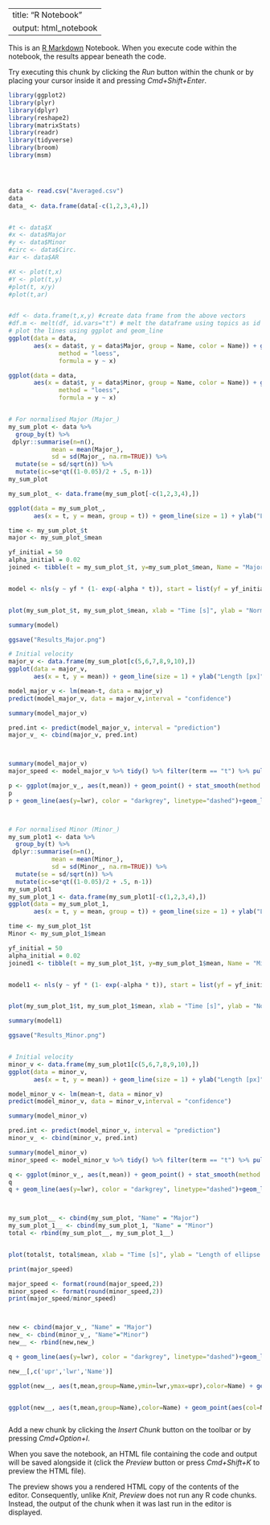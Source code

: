 --
title: "R Notebook"
output: html_notebook
---

This is an [R Markdown](http://rmarkdown.rstudio.com) Notebook. When you execute code within the notebook, the results appear beneath the code. 

Try executing this chunk by clicking the *Run* button within the chunk or by placing your cursor inside it and pressing *Cmd+Shift+Enter*. 

```r



library(ggplot2)
library(plyr)
library(dplyr)
library(reshape2)
library(matrixStats)
library(readr)
library(tidyverse)
library(broom)
library(msm)




data <- read.csv("Averaged.csv")
data
data_ <- data.frame(data[-c(1,2,3,4),])


#t <- data$X
#x <- data$Major
#y <- data$Minor
#circ <- data$Circ.
#ar <- data$AR

#X <- plot(t,x)
#Y <- plot(t,y)
#plot(t, x/y)
#plot(t,ar)


#df <- data.frame(t,x,y) #create data frame from the above vectors
#df.m <- melt(df, id.vars="t") # melt the dataframe using topics as id
# plot the lines using ggplot and geom_line
ggplot(data = data,
       aes(x = data$t, y = data$Major, group = Name, color = Name)) + geom_line(size = 1) + ylab("Major Length [px]") + xlab("Time [s]") +geom_smooth(se = FALSE,
              method = "loess",
              formula = y ~ x)

ggplot(data = data,
       aes(x = data$t, y = data$Minor, group = Name, color = Name)) + geom_line(size = 1) + ylab("Minor Length [px]") + xlab("Time [s]") +geom_smooth(se = FALSE,
              method = "loess",
              formula = y ~ x)


# For normalised Major (Major_)
my_sum_plot <- data %>%
  group_by(t) %>%
 dplyr::summarise(n=n(),
            mean = mean(Major_),
            sd = sd(Major_, na.rm=TRUE)) %>%
  mutate(se = sd/sqrt(n)) %>%
  mutate(ic=se*qt((1-0.05)/2 + .5, n-1))
my_sum_plot

my_sum_plot_ <- data.frame(my_sum_plot[-c(1,2,3,4),])

ggplot(data = my_sum_plot_,
       aes(x = t, y = mean, group = t)) + geom_line(size = 1) + ylab("Length [px]") + xlab("Time [s]") + geom_point() + geom_smooth(se =TRUE, method = "loess", formula = y ~ x)

time <- my_sum_plot_$t
major <- my_sum_plot_$mean

yf_initial = 50
alpha_initial = 0.02
joined <- tibble(t = my_sum_plot_$t, y=my_sum_plot_$mean, Name = "Major")


model <- nls(y ~ yf * (1- exp(-alpha * t)), start = list(yf = yf_initial, alpha = alpha_initial), data=joined)


plot(my_sum_plot_$t, my_sum_plot_$mean, xlab = "Time [s]", ylab = "Normalised Major Axis Length [px]") + lines(my_sum_plot_$t, predict(model, list(x=my_sum_plot_$t)), col='skyblue',lwd=3) + arrows(x0=my_sum_plot_$t, y0=my_sum_plot_$mean-my_sum_plot_$se,x1=my_sum_plot_$t,y1=my_sum_plot_$mean+my_sum_plot_$se,code=3,angle=90,length=0.01,col='darkgrey') + title(main="Normalised Major Axis Length")

summary(model)

ggsave("Results_Major.png")

# Initial velocity
major_v <- data.frame(my_sum_plot[c(5,6,7,8,9,10),])
ggplot(data = major_v,
       aes(x = t, y = mean)) + geom_line(size = 1) + ylab("Length [px]") + xlab("Time [s]") + geom_point() + geom_smooth(se =TRUE, method = "lm", formula = y ~ x)

model_major_v <- lm(mean~t, data = major_v)
predict(model_major_v, data = major_v,interval = "confidence")

summary(model_major_v)

pred.int <- predict(model_major_v, interval = "prediction")
major_v_ <- cbind(major_v, pred.int)



summary(model_major_v)
major_speed <- model_major_v %>% tidy() %>% filter(term == "t") %>% pull(estimate)

p <- ggplot(major_v_, aes(t,mean)) + geom_point() + stat_smooth(method = lm, se=FALSE, col="skyblue" )
p
p + geom_line(aes(y=lwr), color = "darkgrey", linetype="dashed")+geom_line(aes(y=upr), color = "darkgrey", linetype="dashed") + ylab("Major Length [px]") + xlab("Time [s]") + annotate("text",x=3,y=0,label = paste0("Recoil velocity = ", major_speed," px/s"))



# For normalised Minor (Minor_)
my_sum_plot1 <- data %>%
  group_by(t) %>%
 dplyr::summarise(n=n(),
            mean = mean(Minor_),
            sd = sd(Minor_, na.rm=TRUE)) %>%
  mutate(se = sd/sqrt(n)) %>%
  mutate(ic=se*qt((1-0.05)/2 + .5, n-1))
my_sum_plot1
my_sum_plot_1 <- data.frame(my_sum_plot1[-c(1,2,3,4),])
ggplot(data = my_sum_plot_1,
       aes(x = t, y = mean, group = t)) + geom_line(size = 1) + ylab("Length [px]") + xlab("Time [s]") + geom_point() + geom_smooth(se =TRUE, method = "loess", formula = y ~ x)

time <- my_sum_plot_1$t
Minor <- my_sum_plot_1$mean

yf_initial = 50
alpha_initial = 0.02
joined1 <- tibble(t = my_sum_plot_1$t, y=my_sum_plot_1$mean, Name = "Minor")


model1 <- nls(y ~ yf * (1- exp(-alpha * t)), start = list(yf = yf_initial, alpha = alpha_initial), data=joined1)


plot(my_sum_plot_1$t, my_sum_plot_1$mean, xlab = "Time [s]", ylab = "Normalised Minor Axis Length [px]") + lines(my_sum_plot_1$t, predict(model1, list(x=my_sum_plot_1$t)), col='pink',lwd=3) + arrows(x0=my_sum_plot_1$t, y0=my_sum_plot_1$mean-my_sum_plot_1$se,x1=my_sum_plot_1$t,y1=my_sum_plot_1$mean+my_sum_plot_1$se,code=3,angle=90,length=0.01,col='darkgrey') + title(main="Normalised Minor Axis Length")

summary(model1)

ggsave("Results_Minor.png")


# Initial velocity
minor_v <- data.frame(my_sum_plot1[c(5,6,7,8,9,10),])
ggplot(data = minor_v,
       aes(x = t, y = mean)) + geom_line(size = 1) + ylab("Length [px]") + xlab("Time [s]") + geom_point() + geom_smooth(se =TRUE, method = "lm", formula = y ~ x)

model_minor_v <- lm(mean~t, data = minor_v)
predict(model_minor_v, data = minor_v,interval = "confidence")

summary(model_minor_v)

pred.int <- predict(model_minor_v, interval = "prediction")
minor_v_ <- cbind(minor_v, pred.int)

summary(model_minor_v)
minor_speed <- model_minor_v %>% tidy() %>% filter(term == "t") %>% pull(estimate)

q <- ggplot(minor_v_, aes(t,mean)) + geom_point() + stat_smooth(method = lm, se=FALSE, col="pink" )
q
q + geom_line(aes(y=lwr), color = "darkgrey", linetype="dashed")+geom_line(aes(y=upr), color = "darkgrey", linetype="dashed") + ylab("Minor Length [px]") + xlab("Time [s]") + annotate("text",x=3,y=0,label = paste0("Recoil velocity = ", minor_speed," px/s"))



my_sum_plot__ <- cbind(my_sum_plot, "Name" = "Major")
my_sum_plot_1__ <- cbind(my_sum_plot_1, "Name" = "Minor")
total <- rbind(my_sum_plot__, my_sum_plot_1__)


plot(total$t, total$mean, xlab = "Time [s]", ylab = "Length of ellipse axis [px]", group = 'Name', color = 'Name',ylim=c(0,500)) + lines(my_sum_plot_$t, predict(model, list(x=my_sum_plot_$t)), col='skyblue',lwd=3) + arrows(x0=my_sum_plot_$t, y0=my_sum_plot_$mean-my_sum_plot_$se,x1=my_sum_plot_$t,y1=my_sum_plot_$mean+my_sum_plot_$se,code=3,angle=90,length=0.01,col='darkgrey') + lines(my_sum_plot_1$t, predict(model1, list(x=my_sum_plot_1$t)), col='pink',lwd=3) + arrows(x0=my_sum_plot_1$t, y0=my_sum_plot_1$mean-my_sum_plot_1$se,x1=my_sum_plot_1$t,y1=my_sum_plot_1$mean+my_sum_plot_1$se,code=3,angle=90,length=0.01,col='darkgrey') + title(main="Length of ellipse axes over time") + legend("bottomright", legend = c("Major Axis Length", "Minor Axis Length"), col = c("skyblue","pink"), lty=1:1,cex=0.8)

print(major_speed)

major_speed <- format(round(major_speed,2))
minor_speed <- format(round(minor_speed,2))
print(major_speed/minor_speed)



new <- cbind(major_v_, "Name" = "Major")
new_ <- cbind(minor_v_, "Name"="Minor")
new__ <- rbind(new,new_)

q + geom_line(aes(y=lwr), color = "darkgrey", linetype="dashed")+geom_line(aes(y=upr), color = "darkgrey", linetype="dashed") + ylab("Minor Length [px]") + xlab("Time [s]") + annotate("text",x=3,y=0,label = paste0("Minor axis recoil velocity = ", minor_speed," px/s")) 

new__[,c('upr','lwr','Name')]

ggplot(new__, aes(t,mean,group=Name,ymin=lwr,ymax=upr),color=Name) + geom_point(aes(col=Name)) + stat_smooth(method = lm, se=FALSE, aes(col = Name))  + ylab("Length of ellipse axis [px]") + xlab("Time [s]") + annotate("text",x=3.5,y=-10,,color="skyblue",label = paste0("Major axis recoil velocity = ", major_speed," px/s"))  + annotate("text",x=3.5,y=-20,,color="pink",label = paste0("Minor axis recoil velocity = ", print(minor_speed)," px/s")) + geom_errorbar(width=0.1,aes(col=Name)) + scale_color_manual(values = c("skyblue","pink")) + ggtitle("Initial recoil velocities") + theme_test()


ggplot(new__, aes(t,mean,group=Name),color=Name) + geom_point(aes(col=Name)) + stat_smooth(method = lm, se=TRUE, aes(col = Name))  + ylab("Length of ellipse axis [px]") + xlab("Time [s]") + annotate("text",x=3.5,y=-10,label = paste0("Major axis recoil velocity = ", major_speed," px/s"))  + annotate("text",x=3.5,y=-50,,label = paste0("Minor axis recoil velocity = ", print(minor_speed)," px/s"))  + scale_color_manual(values = c("skyblue","pink")) + ggtitle("Initial recoil velocities") + theme_test() + ylim(-200,500)



```

Add a new chunk by clicking the *Insert Chunk* button on the toolbar or by pressing *Cmd+Option+I*.

When you save the notebook, an HTML file containing the code and output will be saved alongside it (click the *Preview* button or press *Cmd+Shift+K* to preview the HTML file). 

The preview shows you a rendered HTML copy of the contents of the editor. Consequently, unlike *Knit*, *Preview* does not run any R code chunks. Instead, the output of the chunk when it was last run in the editor is displayed.

